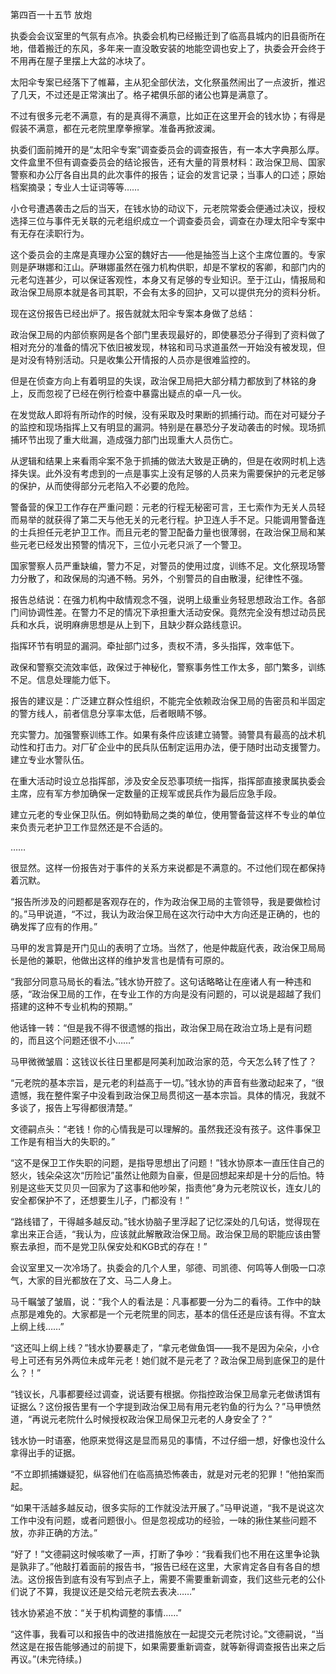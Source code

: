 

第四百一十五节 放炮

执委会会议室里的气氛有点冷。执委会机构已经搬迁到了临高县城内的旧县衙所在地，借着搬迁的东风，多年来一直没敢安装的地能空调也安上了，执委会开会终于不用再在屋子里摆上大盆的冰块了。

太阳伞专案已经落下了帷幕，主从犯全部伏法，文化祭虽然闹出了一点波折，推迟了几天，不过还是正常演出了。格子裙俱乐部的诸公也算是满意了。

不过有很多元老不满意，有的是真得不满意，比如正在这里开会的钱水协；有得是假装不满意，都在元老院里摩拳擦掌。准备再掀波澜。

执委们面前摊开的是“太阳伞专案”调查委员会的调查报告，有一本大字典那么厚。文件盒里不但有调查委员会的结论报告，还有大量的背景材料：政治保卫局、国家警察和办公厅各自出具的此次事件的报告；证会的发言记录；当事人的口述；原始档案摘录；专业人士证词等等……

小仓号遭遇袭击之后的当天，在钱水协的动议下，元老院常委会便通过决议，授权选择三位与事件无关联的元老组织成立一个调查委员会，调查在办理太阳伞专案中有无存在渎职行为。

这个委员会的主席是真理办公室的魏好古――他是抽签当上这个主席位置的。专家则是萨琳娜和江山。萨琳娜虽然在强力机构供职，却是不掌权的客卿，和部门内的元老勾连甚少，可以保证客观性，本身又有足够的专业知识。至于江山，情报局和政治保卫局原本就是各司其职，不会有太多的回护，又可以提供充分的资料分析。

现在这份报告已经出炉了。报告就就太阳伞专案本身做了总结：

政治保卫局的内部侦察网是各个部门里表现最好的，即使暴恐分子得到了资料做了相对充分的准备的情况下依旧被发现，林铭和司马求道虽然一开始没有被发现，但是对没有特别活动。只是收集公开情报的人员亦是很难监控的。

但是在侦查方向上有着明显的失误，政治保卫局把大部分精力都放到了林铭的身上，反而忽视了已经在例行检查中暴露出疑点的卓一凡一伙。

在发觉敌人即将有所动作的时候，没有采取及时果断的抓捕行动。而在对可疑分子的监控和现场指挥上又有明显的漏洞。特别是在暴恐分子发动袭击的时候。现场抓捕环节出现了重大纰漏，造成强力部门出现重大人员伤亡。

从逻辑和结果上来看雨伞案不急于抓捕的做法大致是正确的，但是在收网时机上选择失误。此外没有考虑到的一点是事实上没有足够的人员来为需要保护的元老足够的保护，从而使得部分元老陷入不必要的危险。

警备营的保卫工作存在严重问题：元老的行程无秘密可言，王七索作为无关人员轻而易举的就获得了第二天与他无关的元老行程。护卫连人手不足。只能调用警备连的士兵担任元老护卫工作。而且元老的警卫配备力量也很薄弱，在政治保卫局和某些元老已经发出预警的情况下，三位小元老只派了一个警卫。

国家警察人员严重缺编，警力不足，对警员的使用过度，训练不足。文化祭现场警力分散了，和政保局的沟通不畅。另外，个别警员的自由散漫，纪律性不强。

报告总结说：在强力机构中敌情观念不强，说明上级重业务轻思想政治工作。各部门间协调性差。在警力不足的情况下承担重大活动安保。竟然完全没有想过动员民兵和水兵，说明麻痹思想是从上到下，且缺少群众路线意识。

指挥环节有明显的漏洞。牵扯部门过多，责权不清，多头指挥，效率低下。

政保和警察交流效率低，政保过于神秘化，警察事务性工作太多，部门繁多，训练不足。信息处理能力低下。

报告的建议是：广泛建立群众性组织，不能完全依赖政治保卫局的告密员和半固定的警方线人，前者信息分享率太低，后者眼睛不够。

充实警力。加强警察训练工作。如果有条件应该建立骑警。骑警具有最高的战术机动性和打击力。对厂矿企业中的民兵队伍制定运用办法，便于随时出动支援警力。建立专业水警队伍。

在重大活动时设立总指挥部，涉及安全反恐事项统一指挥，指挥部直接隶属执委会主席，应有军方参加确保一定数量的正规军或民兵作为最后应急手段。

建立元老的专业保卫队伍。例如特勤局之类的单位，使用警备营这样不专业的单位来负责元老护卫工作显然还是不合适的。

……

很显然。这样一份报告对于事件的关系方来说都是不满意的。不过他们现在都保持着沉默。

“报告所涉及的问题都是客观存在的，作为政治保卫局的主管领导，我是要做检讨的。”马甲说道，“不过，我认为政治保卫局在这次行动中大方向还是正确的，也的确发挥了应有的作用。”

马甲的发言算是开门见山的表明了立场。当然了，他是仲裁庭代表，政治保卫局局长是他的兼职，他做出这样的维护发言也是情有可原的。

“我部分同意马局长的看法。”钱水协开腔了。这句话略略让在座诸人有一种违和感，“政治保卫局的工作，在专业工作的方向是没有问题的，可以说是超越了我们搭建的这种不专业机构的预期。”

他话锋一转：“但是我不得不很遗憾的指出，政治保卫局在政治立场上是有问题的，而且这个问题还很不小……”

马甲微微皱眉：这钱议长往日里都是阿美利加政治家的范，今天怎么转了性了？

“元老院的基本宗旨，是元老的利益高于一切。”钱水协的声音有些激动起来了，“很遗憾，我在整件案子中没看到政治保卫局贯彻这一基本宗旨。具体的情况，我就不多谈了，报告上写得都很清楚。”

文德嗣点头：“老钱！你的心情我是可以理解的。虽然我还没有孩子。这件事保卫工作是有相当大的失职的。”

“这不是保卫工作失职的问题，是指导思想出了问题！”钱水协原本一直压住自己的怒火，钱朵朵这次“历险记”虽然让他颇为自豪，但是回想起来却是十分的后怕。特别是这些天艾贝贝一回家为了这事和他吵架，指责他“身为元老院议长，连女儿的安全都保护不了，还想要生儿子，门都没有！”

“路线错了，干得越多越反动。”钱水协脑子里浮起了记忆深处的几句话，觉得现在拿出来正合适，“我认为，应该就此解散政治保卫局。政治保卫局的职能应该由警察去承担，而不是党卫队保安处和KGB式的存在！”

会议室里又一次冷场了。执委会的几个人里，邬德、司凯德、何鸣等人倒吸一口凉气，大家的目光都放在了文、马二人身上。

马千瞩皱了皱眉，说：“我个人的看法是：凡事都要一分为二的看待。工作中的缺点那是难免的。大家都是一个元老院里的同志，基本的信任还是应该有得。不宜太上纲上线……”

“这还叫上纲上线？”钱水协要暴走了，“拿元老做鱼饵――我不是因为朵朵，小仓号上可还有另外两位未成年元老！她们就不是元老了？政治保卫局到底保卫的是什么？！”

“钱议长，凡事都要经过调查，说话要有根据。你指控政治保卫局拿元老做诱饵有证据么？这份报告里有一个字提到政治保卫局有用元老钓鱼的行为么？”马甲愤然道，“再说元老院什么时候授权政治保卫局保卫元老的人身安全了？”

钱水协一时语塞，他原来觉得这是显而易见的事情，不过仔细一想，好像也没什么拿得出手的证据。

“不立即抓捕嫌疑犯，纵容他们在临高搞恐怖袭击，就是对元老的犯罪！”他拍案而起。

“如果干活越多越反动，很多实际的工作就没法开展了。”马甲说道，“我不是说这次工作中没有问题，或者问题很小。但是忽视成功的经验，一味的揪住某些问题不放，亦非正确的方法。”

“好了！”文德嗣这时候咳嗽了一声，打断了争吵：“我看我们也不用在这里争论孰是孰非了。”他敲打着面前的报告书，“报告已经在这里，大家肯定各自有各自的想法。这份报告到底有没有写到点子上，需要不需要重新调查，我们这些元老的公仆们说了不算，我提议还是交给元老院去表决……”

钱水协紧追不放：“关于机构调整的事情……”

“这件事，我看可以和报告中的改进措施放在一起提交元老院讨论。”文德嗣说，“当然这是在报告能够通过的前提下，如果需要重新调查，就等新得调查报告出来之后再议。”(未完待续。)

